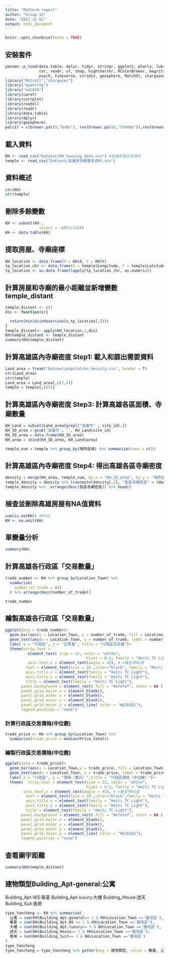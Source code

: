 ```yaml
---
title: "Midterm report"
author: "Group 12"
date: "2022-11-01"
output: html_document
---
```


```r
knitr::opts_chunk$set(echo = TRUE)
```

## 安裝套件
```r
pacman::p_load(data.table, dplyr, tidyr, stringr, ggplot2, plotly, lubridate, vcd, gridExtra,
               car, readr, sf, tmap, highcharter, RColorBrewer, magrittr, knitr, fastDummies, 
               psych, tidyverse, viridis, geosphere, MatchIt, stargazer, cobalt, eatATA, quantreg)
library("MatchIt","stargazer")
library("quantreg")
library("eatATA")
library(caret)
library(corrplot)
library(readxl)
library(readr)
library(data.table)
library(dplyr)
library(geosphere)
pals17 = c(brewer.pal(9,"GnBu"), rev(brewer.pal(8,"YlGnBu")),rev(brewer.pal(9,"PuBu")))
```

## 載入資料
```r
KH <- read_csv("Dataset/KH_housing_data.csv") #高雄房屋交易資料
temple <- read_csv("Dataset/高雄市寺廟基本資料.csv")
```

## 資料概述
```r
str(KH)
str(temple)
```


## 刪除多餘變數
```r
KH <- subset(KH , 
               select = -c(51:114))
KH <- data.table(KH)
```

## 提取房屋、寺廟座標
```r
KH_location <- data.frame(X = KH$X, Y = KH$Y)
tp_location_chr <- data.frame(X = temple$Longitude, Y = temple$Latitude)
tp_location <- as.data.frame(lapply(tp_location_chr, as.numeric))
```

## 計算房屋和寺廟的最小距離並新增變數temple_distant
```r
temple_distant <- c()
dis <- function(x){

  return(min(distHaversine(x,tp_location[,])))
}
temple_distant<- apply(KH_location,1,dis)
KH$temple_distant <- temple_distant
summary(KH$temple_distant)
```

## 計算高雄區內寺廟密度 Step1: 載入和篩出需要資料
```r
Land_area = fread("Dataset/population_density.csv", header = T)
str(Land_area)
str(temple)
Land_area = Land_area[,c(2,4)]
temple = temple[,c(5)]
```


## 計算高雄區內寺廟密度 Step3: 計算高雄各區面積、寺廟數量
```r
KH_Land = subset(Land_area[grepl("高雄市" , site_id),])
KH_ID_area = gsub('高雄市', '', KH_Land$site_id)
KH_ID_area = data.frame(KH_ID_area)
KH_area = cbind(KH_ID_area, KH_Land$area)

temple_num = temple %>% group_by(場所區域) %>% summarise(coun = n())
```

## 計算高雄區內寺廟密度 Step4: 得出高雄各區寺廟密度
```r
density = merge(KH_area, temple_num, by.x = "KH_ID_area", by.y = "場所區域")
temple_density = density %>% transmute(density[,1], "各區寺廟密度" = (density[,3]/as.numeric(density[,2])))
temple_density %>%  arrange(desc(各區寺廟密度)) %>% head()
```
## 檢查並刪除高雄房屋有NA值資料
```r
sum(is.na(KH)) #4029
KH <- na.omit(KH)
```

## 單變量分析
```r
summary(KH)
```

## 計算高雄各行政區「交易數量」
```r
trade_number <- KH %>% group_by(Location_Town) %>% 
  summarise(
    number_of_trade = n()
  ) %>% arrange(desc(number_of_trade))

trade_number
```

## 繪製高雄各行政區「交易數量」
```r
ggplot(data = trade_number)+
  geom_bar(aes(x = Location_Town, y = number_of_trade, fill = Location_Town), stat = 'identity')+
  geom_text(aes(x = Location_Town, y = number_of_trade, label = number_of_trade), vjust = -0.3, size = 5) +
  labs( x = "行政區", y = "交易量", title = "行政區交易量")+
  theme(strip.text = 
          element_text( size = 22, color = "white",  
                                    hjust = 0.5, family = "Heiti TC Light",face = "bold", ),
          axis.text.x = element_text(angle = 45), # x軸呈現45度
         text = element_text(size = 20 ,color="black", family = "Heiti TC Light",face = "bold", ),
         axis.title.x = element_text(family = "Heiti TC Light"),
         axis.title.y = element_text(family = "Heiti TC Light"),
         title = element_text(family = "Heiti TC Light"),
       panel.background = element_rect( fill = "#efefef", color = NA ),
       panel.grid.major.x = element_blank(),
       panel.grid.minor.x = element_blank(),
       panel.grid.minor.y = element_blank(),
       panel.grid.major.y = element_line( color = "#b2b2b2"),
       legend.position = "none")
```

### 計算行政區交易價格(中位數)
```r
trade_price <- KH %>% group_by(Location_Town) %>% 
  summarise(trade_price = median(Price_total))
```

### 繪製行政區交易價格(中位數)
```r
ggplot(data = trade_price)+
  geom_bar(aes(x = Location_Town,y = trade_price, fill = Location_Town), stat = 'identity')+
  geom_text(aes(x = Location_Town, y = trade_price, label = trade_price), vjust=-0.3, size = 5) +
  labs( x = "行政區", y = "價格（萬元）",title = "行政區價格（中位數）")+
  theme(  strip.text = element_text(size = 22, color = "white",  
                                    hjust = 0.5, family = "Heiti TC Light",face = "bold" ),
        axis.text.x = element_text(angle = 45), # x軸呈現45度
         text = element_text(size = 20 ,color="black",family = "Heiti TC Light",face = "bold" ),
         axis.title.x = element_text(family = "Heiti TC Light"),
         axis.title.y = element_text(family = "Heiti TC Light"),
         title = element_text(family = "Heiti TC Light"),
       panel.background = element_rect( fill = "#efefef", color = NA ),
       panel.grid.major.x = element_blank(),
       panel.grid.minor.x = element_blank(),
       panel.grid.minor.y = element_blank(),
       panel.grid.major.y = element_line( color = "#b2b2b2"),
       legend.position = "none")
```

## 查看廟宇距離
```r
summary(KH$temple_distant)
```

## 建物類型Building_Apt-general:公寓
Building_Apt-WS:華夏
Building_Apt-luxury:大樓
Building_House:透天
Building_Suit:套房
```r
type_Yancheng <- KH %>% summarise(
  公寓 = sum(KH$Building_Apt.general== 1 & KH$Location_Town =='鹽埕區'),
  華夏 = sum(KH$Building_Apt.WS == 1 & KH$Location_Town =='鹽埕區'),
  大樓 = sum(KH$Building_Apt.luxury== 1 & KH$Location_Town =='鹽埕區'),
  透天 = sum(KH$Building_House== 1 & KH$Location_Town =='鹽埕區'),
  套房 = sum(KH$Building_Suit== 1 & KH$Location_Town =='鹽埕區')
)
type_Yancheng
type_Yancheng = type_Yancheng %>% gather(key = 建物類型, value = 數量, 公寓:套房)
```


























